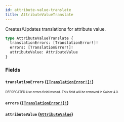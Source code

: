 ```yaml
---
id: attribute-value-translate
title: AttributeValueTranslate
---
```


Creates/Updates translations for attribute value.

```graphql
type AttributeValueTranslate {
  translationErrors: [TranslationError!]!
  errors: [TranslationError!]!
  attributeValue: AttributeValue
}
```

### Fields

#### `translationErrors` ([`[TranslationError!]!`](/developer/api-reference/objects/translation-error.mdx))

<sub><sup><span className="deprecatedTag">DEPRECATED</span> Use errors field instead. This field will be removed in Saleor 4.0.</sup></sub>

#### `errors` ([`[TranslationError!]!`](/developer/api-reference/objects/translation-error.mdx))

#### `attributeValue` ([`AttributeValue`](/developer/api-reference/objects/attribute-value.mdx))
